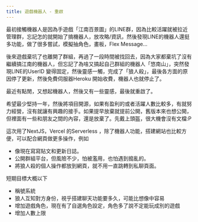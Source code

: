 ```yaml
---
title: 遊戲機器人 - 重啟
---
```


最初接觸機器人是因為手遊戲「江南百景圖」的LINE群，因為比較活躍就被拉近管理群，忘記怎的就開始了搞機器人，放攻略/資訊，然後發現LINE的機器人還挺多功能，做了很多嘗試，模擬抽角色，畫板，Flex Message...

後來遊戲棄坑了也離開了群組，再過了一段時間被找回去，因為大家都棄坑了沒有繼續搞江南的機器人，但忘記了為啥又搞起自己群組的機器人「悠南山」，突然發現LINE的UserID 變得固定，然後靈感一觸，完成了「狼人殺」，最後各方面的原因停了更新，然後免費伺服器Heroku 開始收費，機器人也就停止了。

最近有點閒，又想起機器人，然後又有一些靈感，最後就重啟了。

希望最少堅持一年，然後將項目開源，如果有盈利的或者活躍人數比較多，有就努力經營，沒有就讓有興趣的接手。如果提早放棄就提前公開，舊版本來也想公開，但裡面有一些和朋友之間的內容，還是放棄了。先戴上頭盔，很大機會沒有文檔:P

這次用了NextJS，Vercel 的Serverless ，除了機器人功能，搭建網站也比較方便，可以配合網頁做更多操作，例如

- 像現在寫寫貼文和更新日誌。
- 公開群組平台，但風險不少，怕被濫用，也怕遇到搗亂的。
- 將狼人殺的個人操作都放到網頁，就不用一直跳轉到私聊頁面。

短期目標大概以下

- 稱號系統
- 狼人互知對方身份，視乎搭建聊天功能要多久，可能比想像中容易
- 增加遊戲角色，現在有了自選角色設定，角色多了說不定能玩成別的遊戲
- 增加人數上限
